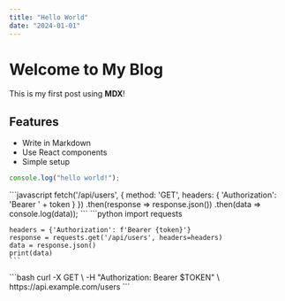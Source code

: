 ```yaml
---
title: "Hello World"
date: "2024-01-01"
---
```


# Welcome to My Blog

This is my first post using **MDX**!

## Features

- Write in Markdown
- Use React components
- Simple setup

```jsx
console.log("hello world!");
```

<Tabs>
  <TabPanel title="app/[slug]/page.js">
    ```javascript
    fetch('/api/users', {
      method: 'GET',
      headers: {
        'Authorization': 'Bearer ' + token
      }
    })
    .then(response => response.json())
    .then(data => console.log(data));
    ```
  </TabPanel>
  
  <TabPanel title="Python">
    ```python
    import requests
    
    headers = {'Authorization': f'Bearer {token}'}
    response = requests.get('/api/users', headers=headers)
    data = response.json()
    print(data)
    ```
  </TabPanel>
  
  <TabPanel title="cURL">
    ```bash
    curl -X GET \
      -H "Authorization: Bearer $TOKEN" \
      https://api.example.com/users
    ```
  </TabPanel>
</Tabs>
